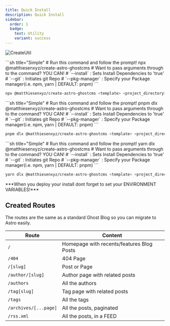 ```yaml
---
title: Quick Install
description: Quick Install
sidebar:
  order: 1
  badge: 
    text: Utility
    variant: success
---
```


<MXYZIntegration 
    title="@matthiesenxyz/create-astro-ghostcms" 
    githubIntegrationURL='https://github.com/MatthiesenXYZ/astro-ghostcms/tree/main/packages/create-astro-ghostcms/'
    gitlabIntegrationURL='https://gitlab.com/matthiesenxyz/astro-ghostcms/-/tree/main/packages/create-astro-ghostcms?ref_type=heads'
    />

![CreateUtil](../../../../assets/create-astro-ghostcms-2024.jan.27.png)

<Tabs>
  <TabItem label="npm" icon="seti:npm">
```sh title="Simple"
# Run this command and follow the prompt!
npx @matthiesenxyz/create-astro-ghostcms
# Want to pass arguments through to the command?  YOU CAN!
#  `--install`     : Sets Install Dependencies to 'true'
#  `--git`         : Initiates git Repo
#  `--pkg-manager` : Specify your Package manager(i.e. npm, yarn | DEFAULT: pnpm)
```

```sh title="Advanced"
npx @matthiesenxyz/create-astro-ghostcms <template> <project_directory> --git --install
```
  </TabItem>

  <TabItem label="pnpm" icon="pnpm">
```sh title="Simple"
# Run this command and follow the prompt!
pnpm dlx @matthiesenxyz/create-astro-ghostcms
# Want to pass arguments through to the command?  YOU CAN!
#  `--install`     : Sets Install Dependencies to 'true'
#  `--git`         : Initiates git Repo
#  `--pkg-manager` : Specify your Package manager(i.e. npm, yarn | DEFAULT: pnpm)
```

```sh title="Advanced"
pnpm dlx @matthiesenxyz/create-astro-ghostcms <template> <project_directory> --git --install
```
  </TabItem>

  <TabItem label="yarn" icon="seti:yarn">
```sh title="Simple"
# Run this command and follow the prompt!
yarn dlx @matthiesenxyz/create-astro-ghostcms
# Want to pass arguments through to the command?  YOU CAN!
#  `--install`     : Sets Install Dependencies to 'true'
#  `--git`         : Initiates git Repo
#  `--pkg-manager` : Specify your Package manager(i.e. npm, yarn | DEFAULT: pnpm)
```

```sh title="Advanced"
yarn dlx @matthiesenxyz/create-astro-ghostcms <template> <project_directory> --git --install
```
  </TabItem>

</Tabs>

<Aside>
***When you deploy your install dont forget to set your ENVIRONMENT VARIABLES!***
</Aside>

## Created Routes

The routes are the same as a standard Ghost Blog so you can migrate to Astro easily.

| Route                 | Content                                   |
| --------------------- | ----------------------------------------- |
| `/`                   | Homepage with recents/features Blog Posts |
| `/404`                | 404 Page                                  |
| `/[slug]`             | Post or Page                              |
| `/author/[slug]`      | Author page with related posts            |
| `/authors`            | All the authors                           |
| `/tag[slug]`          | Tag page with related posts               |
| `/tags`               | All the tags                              |
| `/archives/[...page]` | All the posts, paginated                  |
| `/rss.xml`            | All the posts, in a FEED                  |